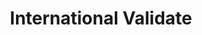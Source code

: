 ---
title: International Validate
description: "Welcome to the world of Bank Validation"
api: "GET https://api.addressy.com/internationalbankvalidation/interactive/validate/v1/"
icon: 
---